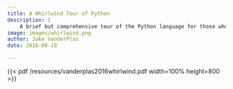 ```yaml
---
title: A Whirlwind Tour of Python
description: |
    A brief but comprehensive tour of the Python language for those who have (sometimes extensive) backgrounds in computing in some language.
image: images/whirlwind.png
author: Jake VanderPlas
date: 2016-08-10

---
```


{{< pdf /resources/vanderplas2016whirlwind.pdf width=100% height=800 >}}
